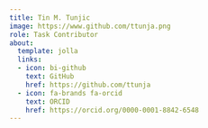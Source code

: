 ```yaml
---
title: Tin M. Tunjic
image: https://www.github.com/ttunja.png
role: Task Contributor
about:
  template: jolla
  links:
  - icon: bi-github
    text: GitHub
    href: https://github.com/ttunja
  - icon: fa-brands fa-orcid
    text: ORCID
    href: https://orcid.org/0000-0001-8842-6548
---
```


